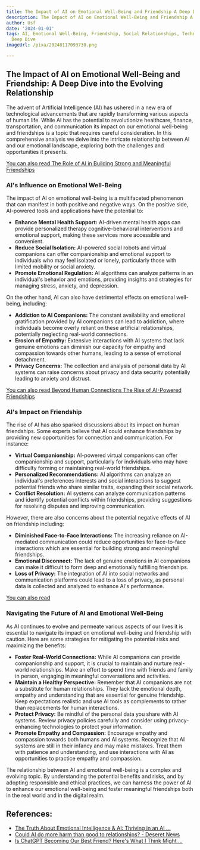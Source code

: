 ```yaml
---
title: The Impact of AI on Emotional Well-Being and Friendship A Deep Dive
description: The Impact of AI on Emotional Well-Being and Friendship A Deep Dive
author: Usf
date: '2024-01-01'
tags: AI, Emotional Well-Being, Friendship, Social Relationships, Technology, Impact,
  Deep Dive
imageUrl: /pixa/20240117093730.png

---
```

## The Impact of  AI on Emotional Well-Being and Friendship: A Deep Dive into the Evolving Relationship

The advent of Artificial  Intelligence  (AI)  has ushered in a new era of technological advancements that are rapidly transforming various  aspects of human  life. While AI has the  potential to revolutionize  healthcare, finance, transportation, and communication its impact on our emotional well-being  and friendships  is a topic that  requires careful consideration. In  this comprehensive analysis we delve into the intricate  relationship between AI and our emotional landscape, exploring both the challenges and opportunities it presents.

[You can  also read The Role of AI in Building Strong and Meaningful Friendships](The%20Role%20of%20AI%20in%20Building%20Strong%20and%20Meaningful%20Friendships)


###  AI's Influence on Emotional Well-Being

The impact of AI  on emotional well-being is a multifaceted  phenomenon that can manifest in both positive and negative ways. On the positive side, AI-powered tools  and applications have the potential to:

- **Enhance Mental  Health Support:** AI-driven mental health apps can provide personalized therapy cognitive-behavioral interventions and emotional support, making these services more accessible and convenient.
- **Reduce Social Isolation:** AI-powered social robots and virtual companions can offer companionship and emotional support to individuals who may feel isolated or lonely, particularly those with limited mobility  or social anxiety.
- **Promote Emotional Regulation:** AI algorithms  can analyze patterns in an  individual's  behavior and emotions, providing insights and strategies for managing stress, anxiety, and depression.

On the other hand, AI can also have  detrimental effects on emotional well-being, including:

- **Addiction to AI Companions:** The constant availability and emotional  gratification provided by  AI companions can lead to addiction, where individuals become overly reliant on these artificial relationships, potentially neglecting real-world connections.
- **Erosion of Empathy:** Extensive interactions with  AI systems that lack genuine emotions can diminish our capacity for empathy and compassion towards other humans, leading  to a  sense of  emotional detachment.
- **Privacy Concerns:** The collection and analysis of personal data by AI systems can  raise concerns about privacy and data security potentially leading to anxiety and distrust.

[You can also read Beyond  Human Connections The Rise of AI-Powered Friendships](Beyond%20Human%20Connections%20The%20Rise%20of%20AI-Powered%20Friendships)


### AI's Impact on Friendship

The rise of AI has also sparked discussions about its impact on human friendships. Some experts believe that AI could enhance friendships by providing new  opportunities for connection and communication. For instance:

- **Virtual Companionship:** AI-powered  virtual companions can offer companionship  and support, particularly for individuals who  may have difficulty  forming or  maintaining real-world friendships.
- **Personalized Recommendations:** AI  algorithms can analyze an individual's preferences interests and social interactions to  suggest potential friends who share similar traits, expanding their social  network.
- **Conflict Resolution:** AI systems can analyze communication patterns and identify potential conflicts within  friendships, providing  suggestions for resolving disputes and improving  communication.

However, there are also concerns about the potential negative  effects of AI on friendship including:

- **Diminished Face-to-Face Interactions:**  The increasing reliance on AI-mediated communication could reduce opportunities for face-to-face interactions which are essential for building strong and meaningful friendships.
- **Emotional Disconnect:** The lack of genuine emotions in AI companions can make it difficult to form deep and emotionally fulfilling friendships.
-  **Loss of  Privacy:** The integration of AI into social networks and communication platforms could lead to a  loss of  privacy, as personal data is collected and analyzed to enhance AI's performance.

[You can also read  ]()


### Navigating the Future  of AI and Emotional Well-Being

As AI continues to evolve and permeate various aspects of our  lives it is essential to navigate its  impact on emotional well-being and friendship with caution. Here are some strategies  for mitigating the potential risks and maximizing the benefits:

- **Foster Real-World Connections:** While AI companions  can provide companionship and support, it is crucial to maintain and nurture  real-world relationships. Make an effort to spend time with  friends and family in person, engaging in meaningful conversations and activities.
- **Maintain a Healthy Perspective:**  Remember that AI companions are not a  substitute for  human relationships. They lack the emotional depth, empathy and understanding that are essential for  genuine friendship. Keep expectations realistic and use AI  tools as complements to  rather than replacements for human interactions.
- **Protect Privacy:** Be mindful  of the personal  data you share with  AI systems. Review privacy policies carefully and consider using  privacy-enhancing technologies to protect your information.
- **Promote Empathy and Compassion:** Encourage empathy and compassion towards both humans and AI systems. Recognize that AI systems  are still in their infancy and may make mistakes. Treat them  with patience and understanding, and use interactions with AI as opportunities  to practice empathy and compassion.

The relationship between AI and emotional well-being is a complex and evolving  topic. By understanding  the potential benefits and risks, and by adopting responsible and ethical  practices,  we can harness the power of AI to enhance  our emotional  well-being and foster meaningful friendships both in the real world and in the digital realm.

## References:
- [The Truth About Emotional Intelligence & AI: Thriving in an AI ...](https://www.linkedin.com/pulse/truth-emotional-intelligence-ai-thriving-ai-powered-d-reece-pcc)
- [Could AI do more harm than good to relationships? - Deseret News](https://www.deseret.com/2023/9/6/23841752/ai-artificial-intelligence-chatgpt-relationships-real-life)
- [Is ChatGPT Becoming Our Best Friend? Here's What I Think Might ...](https://medium.com/@araujogabe1/is-chatgpt-becoming-our-best-friend-heres-what-i-think-might-happen-a8c75e575660)
